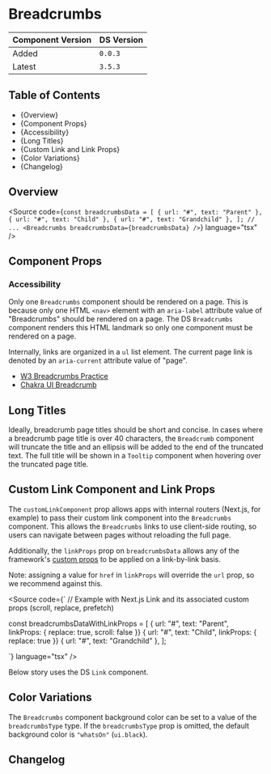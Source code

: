 

<Meta of={BreadcrumbsStories} />

# Breadcrumbs

| Component Version | DS Version |
| ----------------- | ---------- |
| Added             | `0.0.3`    |
| Latest            | `3.5.3`    |

## Table of Contents

- {<Link href="#overview" target="_self">Overview</Link>}
- {<Link href="#component-props" target="_self">Component Props</Link>}
- {<Link href="#accessibility" target="_self">Accessibility</Link>}
- {<Link href="#long-titles" target="_self">Long Titles</Link>}
- {<Link href="#custom-link-and-link-props" target="_self">Custom Link and Link Props</Link>}
- {<Link href="#color-variations" target="_self">Color Variations</Link>}
- {<Link href="#changelog" target="_self">Changelog</Link>}

## Overview

<Description of={BreadcrumbsStories} />

<Source
  code={`
const breadcrumbsData = [
  { url: "#", text: "Parent" },
  { url: "#", text: "Child" },
  { url: "#", text: "Grandchild" },
];
// ...
<Breadcrumbs breadcrumbsData={breadcrumbsData} />
`}
  language="tsx"
/>

## Component Props

<Canvas of={BreadcrumbsStories.WithControls} />

<ArgTypes of={BreadcrumbsStories.WithControls} />

### Accessibility

Only one `Breadcrumbs` component should be rendered on a page. This is because
only one HTML `<nav>` element with an `aria-label` attribute value of
"Breadcrumbs" should be rendered on a page. The DS `Breadcrumbs` component
renders this HTML landmark so only one component must be rendered on a page.

Internally, links are organized in a `ul` list element. The current page link is
denoted by an `aria-current` attribute value of "page".

- [W3 Breadcrumbs Practice](https://www.w3.org/TR/wai-aria-practices/examples/breadcrumb/index.html)
- [Chakra UI Breadcrumb](https://chakra-ui.com/docs/components/navigation/breadcrumb)

## Long Titles

Ideally, breadcrumb page titles should be short and concise. In cases where a
breadcrumb page title is over 40 characters, the `Breadcrumb` component will
truncate the title and an ellipsis will be added to the end of the truncated
text. The full title will be shown in a `Tooltip` component when hovering over
the truncated page title.

<Canvas of={BreadcrumbsStories.LongText} />

## Custom Link Component and Link Props

The `customLinkComponent` prop allows apps with internal routers (Next.js, for example) to pass their custom link component
into the `Breadcrumbs` component. This allows the `Breadcrumbs` links to use client-side routing, so users can navigate between pages without reloading the full page.

Additionally, the `linkProps` prop on `breadcrumbsData` allows any of the framework's [custom props](https://nextjs.org/docs/app/api-reference/components/link) to be applied on a link-by-link basis.

Note: assigning a value for `href` in `linkProps` will override the `url` prop, so we recommend against this.

<Source
  code={`
  // Example with Next.js Link and its associated custom props (scroll, replace, prefetch)

const breadcrumbsDataWithLinkProps = [
{ url: "#", text: "Parent", linkProps: { replace: true, scroll: false }}
{ url: "#", text: "Child", linkProps: { replace: true }}
{ url: "#", text: "Grandchild" },
];

<Breadcrumbs
  customLinkComponent={Link}
  breadcrumbsData={breadcrumbsDataWithLinkProps}
/>
`} language="tsx" />

Below story uses the DS `Link` component.

<Canvas of={BreadcrumbsStories.CustomLinkComponent} />

## Color Variations

The `Breadcrumbs` component background color can be set to a value of the
`breadcrumbsType` type. If the `breadcrumbsType` prop is omitted, the default
background color is `"whatsOn"` (`ui.black`).

<Canvas of={BreadcrumbsStories.ColorVariations} />

## Changelog

<ComponentChangelogTable changelogData={changelogData} />
